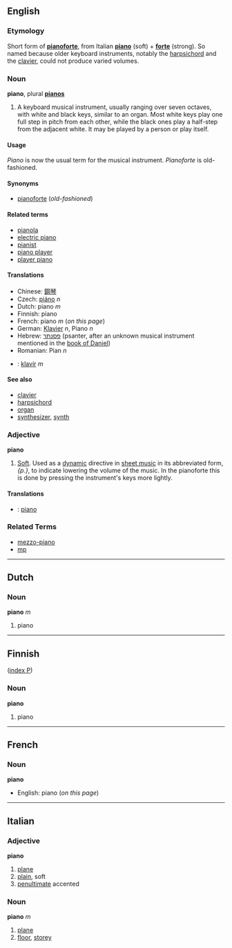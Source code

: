 ==English==
===Etymology===
Short form of '''[[pianoforte]]''', from Italian '''[[piano]]''' (soft) + '''[[forte]]''' (strong).  So named because older keyboard instruments, notably the [[harpsichord]] and the [[clavier]], could not produce varied volumes.  

===Noun===
'''piano''', plural '''[[pianos]]'''

#A keyboard musical instrument, usually ranging over seven octaves, with white and black keys, similar to an organ. Most white keys play one full step in pitch from each other, while the black ones play a half-step from the adjacent white. It may be played by a person or play itself.

====Usage====
''Piano'' is now the usual term for the musical instrument.  ''Pianoforte'' is old-fashioned.

====Synonyms====
*[[pianoforte]] (''old-fashioned'')

====Related terms====
*[[pianola]]
*[[electric piano]]
*[[pianist]]
*[[piano player]]
*[[player piano]]

====Translations====
*Chinese: [[鋼琴]]
*Czech: [[piáno]] ''n''
*Dutch: piano ''m''
*Finnish: piano
*French: piano ''m'' (''on this page'')
*German: [[Klavier]] ''n'', Piano ''n''
*Hebrew: [[פסנתר]] (psanter, after an unknown musical instrument mentioned in the [[w:book of Daniel|book of Daniel]])
*Romanian: Pian ''n''
*{{sk}}: [[klavír#Slovak|klavír]] ''m''

====See also====
*[[clavier]]
*[[harpsichord]]
*[[organ]]
*[[synthesizer]], [[synth]]

===Adjective===
'''piano'''

# [[Soft]]. Used as a [[w:dynamic|dynamic]] directive in [[w:sheet music|sheet music]] in its abbreviated form, ''{p.}'', to indicate lowering the volume of the music. In the pianoforte this is done by pressing the instrument's keys more lightly. 

====Translations====
*{{sk}}: [[piano#Slovak|piano]]

===Related Terms===
*[[mezzo-piano]]
*[[mp]]

----
==Dutch==

===Noun===
'''piano''' ''m''

#piano
----

==Finnish==
([[Wiktionary:Finnish_index_p|index P]])

===Noun===
'''piano'''

#piano

----

==French==

===Noun===
'''piano'''
*English: piano (''on this page'')

----
==Italian==
===Adjective===
'''piano'''

# [[plane]]
# [[plain]], soft
# [[penultimate]] accented

===Noun===
'''piano''' ''m''

# [[plane]]
# [[floor]], [[storey]]